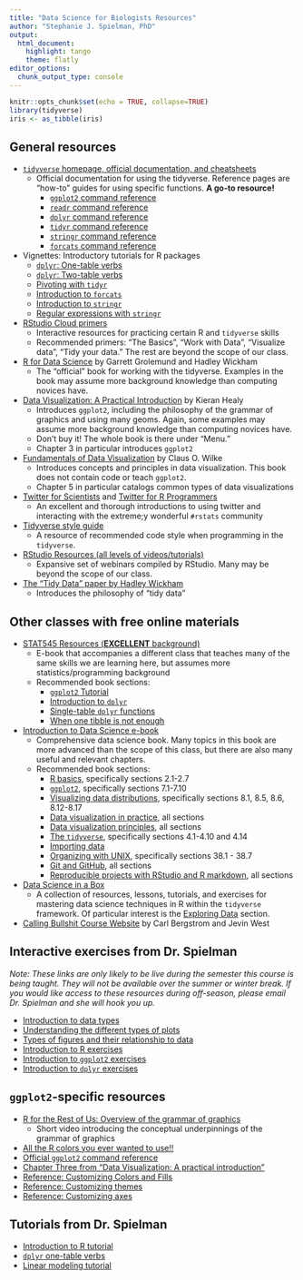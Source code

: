 ```yaml
---
title: "Data Science for Biologists Resources"
author: "Stephanie J. Spielman, PhD"
output: 
  html_document:
    highlight: tango
    theme: flatly
editor_options: 
  chunk_output_type: console
---
```


```r
knitr::opts_chunk$set(echo = TRUE, collapse=TRUE)
library(tidyverse)
iris <- as_tibble(iris)
```


## General resources

+ [`tidyverse` homepage, official documentation, and cheatsheets](https://www.tidyverse.org/)
  + Official documentation for using the tidyverse. Reference pages are "how-to" guides for using specific functions. **A go-to resource!**
    + [`ggplot2` command reference](https://ggplot2.tidyverse.org/reference/) 
    + [`readr` command reference](https://readr.tidyverse.org/reference/) 
    + [`dplyr` command reference](https://dplyr.tidyverse.org/reference/) 
    + [`tidyr` command reference](https://tidyr.tidyverse.org/reference/) 
    + [`stringr` command reference](https://stringr.tidyverse.org/reference/) 
    + [`forcats` command reference](https://forcats.tidyverse.org/reference/) 
  
+ Vignettes: Introductory tutorials for R packages
  + [`dplyr`: One-table verbs](https://cran.r-project.org/web/packages/dplyr/vignettes/dplyr.html)
  + [`dplyr`: Two-table verbs](https://cran.r-project.org/web/packages/dplyr/vignettes/two-table.html)
  + [Pivoting with `tidyr`](https://cran.r-project.org/web/packages/tidyr/vignettes/pivot.html)
  + [Introduction to `forcats`](https://cran.r-project.org/web/packages/forcats/vignettes/forcats.html)
  + [Introduction to `stringr`](https://cran.r-project.org/web/packages/stringr/vignettes/stringr.html)
  + [Regular expressions with `stringr`](https://cran.r-project.org/web/packages/stringr/vignettes/regular-expressions.html)

+ [RStudio Cloud primers](https://rstudio.cloud/learn/primers)
  + Interactive resources for practicing certain R and `tidyverse` skills
  + Recommended primers: "The Basics", "Work with Data", "Visualize data", "Tidy your data." The rest are beyond the scope of our class.
+ [R for Data Science](https://r4ds.had.co.nz/) by Garrett Grolemund and Hadley Wickham
  + The "official" book for working with the tidyverse. Examples in the book may assume more background knowledge than computing novices have.
+ [Data Visualization: A Practical Introduction](https://socviz.co/) by Kieran Healy
  + Introduces `ggplot2`, including the philosophy of the grammar of graphics and using many geoms. Again, some examples may assume more background knowledge than computing novices have.
  + Don't buy it! The whole book is there under "Menu."
  + Chapter 3 in particular introduces `ggplot2`
+ [Fundamentals of Data Visualization](https://clauswilke.com/dataviz) by Claus O. Wilke
  + Introduces concepts and principles in data visualization. This book does not contain code or teach `ggplot2`.
  + Chapter 5 in particular catalogs common types of data visualizations
+ [Twitter for Scientists](https://t4scientists.com/) and  [Twitter for R Programmers](https://www.t4rstats.com/)
  + An excellent and thorough introductions to using twitter and interacting with the extreme;y wonderful `#rstats` community
+ [Tidyverse style guide](https://style.tidyverse.org/)
  + A resource of recommended code style when programming in the `tidyverse`. 
+ [RStudio Resources (all levels of videos/tutorials)](https://resources.rstudio.com/)
  + Expansive set of webinars compiled by RStudio. Many may be beyond the scope of our class.
+ [The "Tidy Data" paper by Hadley Wickham](https://vita.had.co.nz/papers/tidy-data.pdf)
  + Introduces the philosophy of "tidy data"
  
## Other classes with free online materials

+ [STAT545 Resources (**EXCELLENT** background)](https://stat545.com/)
  + E-book that accompanies a different class that teaches many of the same skills we are learning here, but assumes more statistics/programming background
  + Recommended book sections:
    + [`ggplot2` Tutorial](https://stat545.com/ggplot2-tutorial.html)
    + [Introduction to `dplyr`](https://stat545.com/dplyr-intro.html)
    + [Single-table `dplyr` functions](https://stat545.com/dplyr-single.html)
    + [When one tibble is not enough](https://stat545.com/multiple-tibbles.html)

+ [Introduction to Data Science e-book](https://rafalab.github.io/dsbook/)
  + Comprehensive data science book. Many topics in this book are more advanced than the scope of this class, but there are also many useful and relevant chapters.
  + Recommended book sections:
    + [R basics](https://rafalab.github.io/dsbook/r-basics.html), specifically sections 2.1-2.7
    + [`ggplot2`](https://rafalab.github.io/dsbook/ggplot2.html), specifically sections 7.1-7.10
    + [Visualizing data distributions](https://rafalab.github.io/dsbook/distributions.html), specifically sections 8.1, 8.5, 8.6, 8.12-8.17
    + [Data visualization in practice](https://rafalab.github.io/dsbook/gapminder.html), all sections
    + [Data visualization principles](https://rafalab.github.io/dsbook/data-visualization-principles.html), all sections
    + [The `tidyverse`](https://rafalab.github.io/dsbook/tidyverse.html), specifically sections 4.1-4.10 and 4.14
    + [Importing data](https://rafalab.github.io/dsbook/importing-data.html)
    + [Organizing with UNIX](https://rafalab.github.io/dsbook/unix.html), specifically sections 38.1 - 38.7
    + [Git and GitHub](https://rafalab.github.io/dsbook/git.html), all sections
    + [Reproducible projects with RStudio and R markdown](https://rafalab.github.io/dsbook/reproducible-projects-with-rstudio-and-r-markdown.html), all sections
    
+ [Data Science in a Box](https://datasciencebox.org/index.html)
  + A collection of resources, lessons, tutorials, and exercises for mastering data science techniques in R within the `tidyverse` framework. Of particular interest is the [Exploring Data](https://datasciencebox.org/exploring-data.html) section.
+ [Calling Bullshit Course Website](https://callingbullshit.org/) by Carl Bergstrom and Jevin West


## Interactive exercises from Dr. Spielman

*Note: These links are only likely to be live during the semester this course is being taught. They will not be available over the summer or winter break. If you would like access to these resources during off-season, please email Dr. Spielman and she will hook you up.*

+ [Introduction to data types](https://rowanbiosci.shinyapps.io/datatypes/)
+ [Understanding the different types of plots](https://rowanbiosci.shinyapps.io/types_of_plots/)
+ [Types of figures and their relationship to data](https://rowanbiosci.shinyapps.io/data_figures/)
+ [Introduction to R exercises](https://rowanbiosci.shinyapps.io/intro_R/)
+ [Introduction to `ggplot2` exercises](https://rowanbiosci.shinyapps.io/intro_ggplot/)
+ [Introduction to `dplyr` exercises](https://rowanbiosci.shinyapps.io/intro_dplyr/)


## `ggplot2`-specific resources

+ [R for the Rest of Us: Overview of the grammar of graphics](https://rfortherestofus.com/2019/07/a-short-overview-of-the-grammar-of-graphics/)
  + Short video introducing the conceptual underpinnings of the grammar of graphics
+ [All the R colors you ever wanted to use!!](https://github.com/sjspielman/datascience_for_biologists/raw/master/spring2020/rmd_lessons/static/Rcolor.pdf)
+ [Official `ggplot2` command reference](https://ggplot2.tidyverse.org/reference/) 
+ [Chapter Three from "Data Visualization: A practical introduction"](https://socviz.co/makeplot.html) 
+ [Reference: Customizing Colors and Fills](./tutorials/color_fill_scales.html)
+ [Reference: Customizing themes](./tutorials/themes.html)
+ [Reference: Customizing axes](./tutorials/axes.html)

## Tutorials from Dr. Spielman

+ [Introduction to R tutorial](./tutorials/introduction_to_R.html)
+ [`dplyr` one-table verbs](./tutorials/dplyr_onetable.html)
+ [Linear modeling tutorial](./tutorials/lm_tutorial.html)
